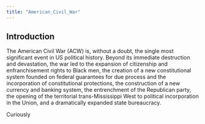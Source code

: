 ```yaml
---
title: "American_Civil_War"
---
```


## Introduction

The American Civil War (ACW) is, without a doubt, the single most significant event in US political history. Beyond its immediate destruction and devastation, the war led to the expansion of citizenship and enfranchisement rights to Black men, the creation of a new constitutional system founded on federal guarantees for due process and the incorporation of constitutional protections, the construction of a new currency and banking system, the entrenchment of the Republican party, the opening of the territorial trans-Mississippi West to political incorporation in the Union, and a dramatically expanded state bureaucracy.

Curiously

